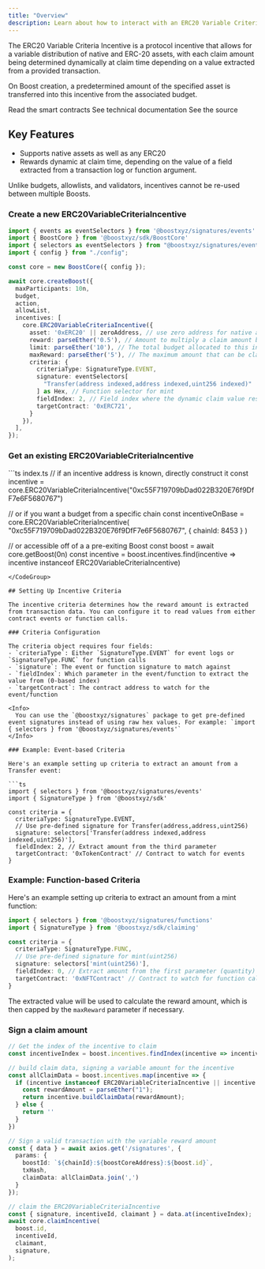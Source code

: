```yaml
---
title: "Overview"
description: Learn about how to interact with an ERC20 Variable Criteria Incentive using the SDK
---
```



The ERC20 Variable Criteria Incentive is a protocol incentive that allows for a variable distribution of native and ERC-20 assets, with each claim amount being determined dynamically at claim time depending on a value extracted from a provided transaction.

On Boost creation, a predetermined amount of the specified asset is transferred into this incentive from the associated budget.

<SDKDisclaimer />

<CardGroup cols={3}>
  <Card
    title="Smart Contract"
    icon="file-contract"
    href="https://github.com/boostxyz/boost-protocol/blob/main/packages/evm/contracts/incentives/ERC20VariableCriteriaIncentive.sol"
  >
      Read the smart contracts
  </Card>
  <Card
    title="Typedoc"
    icon="file-lines"
    href="https://sdk.boost.xyz/classes/ERC20VariableCriteriaIncentive.html"
  >
    See technical documentation
  </Card>
  <Card
    title="SDK Implementation"
    icon="file-code"
    href="https://github.com/boostxyz/boost-protocol/blob/main/packages/sdk/src/Incentives/ERC20VariableCriteriaIncentive.ts"
  >
    See the source
  </Card>
</CardGroup>

## Key Features

- Supports native assets as well as any ERC20
- Rewards dynamic at claim time, depending on the value of a field extracted from a transaction log or function argument.

<Info>
  Unlike budgets, allowlists, and validators, incentives cannot be re-used between multiple Boosts.
</Info>

### Create a new ERC20VariableCriteriaIncentive

<CodeGroup>

  ```ts index.ts
  import { events as eventSelectors } from '@boostxyz/signatures/events'
  import { BoostCore } from '@boostxyz/sdk/BoostCore'
  import { selectors as eventSelectors } from "@boostxyz/signatures/events";
  import { config } from "./config";

  const core = new BoostCore({ config });

  await core.createBoost({
    maxParticipants: 10n,
    budget,
    action,
    allowList,
    incentives: [
      core.ERC20VariableCriteriaIncentive({
        asset: '0xERC20' || zeroAddress, // use zero address for native assets
        reward: parseEther('0.5'), // Amount to multiply a claim amount by, if 0n or 1 ether, user will be transferred the whole amount asserted at claim time.
        limit: parseEther('10'), // The total budget allocated to this incentive
        maxReward: parseEther('5'), // The maximum amount that can be claimed at a time, if the amount extracted from the transaction given the criteria is more than this value, then the claim value will be this max reward value.
        criteria: {
          criteriaType: SignatureType.EVENT,
          signature: eventSelectors[
            "Transfer(address indexed,address indexed,uint256 indexed)"
          ] as Hex, // Function selector for mint
          fieldIndex: 2, // Field index where the dynamic claim value resides
          targetContract: '0xERC721',
        }
      }),
    ],
  });
  ```

  <Config />
</CodeGroup>

### Get an existing ERC20VariableCriteriaIncentive

<CodeGroup>
```ts index.ts
// if an incentive address is known, directly construct it
const incentive = core.ERC20VariableCriteriaIncentive("0xc55F719709bDad022B320E76f9DfF7e6F5680767")

// or if you want a budget from a specific chain
const incentiveOnBase = core.ERC20VariableCriteriaIncentive(
  "0xc55F719709bDad022B320E76f9DfF7e6F5680767",
  { chainId: 8453 }
)

// or accessible off of a a pre-exiting Boost
const boost = await core.getBoost(0n)
const incentive = boost.incentives.find(incentive => incentive instanceof ERC20VariableCriteriaIncentive)
```
</CodeGroup>

## Setting Up Incentive Criteria

The incentive criteria determines how the reward amount is extracted from transaction data. You can configure it to read values from either contract events or function calls.

### Criteria Configuration

The criteria object requires four fields:
- `criteriaType`: Either `SignatureType.EVENT` for event logs or `SignatureType.FUNC` for function calls
- `signature`: The event or function signature to match against
- `fieldIndex`: Which parameter in the event/function to extract the value from (0-based index)
- `targetContract`: The contract address to watch for the event/function

<Info>
  You can use the `@boostxyz/signatures` package to get pre-defined event signatures instead of using raw hex values. For example: `import { selectors } from '@boostxyz/signatures/events'`
</Info>

### Example: Event-based Criteria

Here's an example setting up criteria to extract an amount from a Transfer event:

```ts
import { selectors } from '@boostxyz/signatures/events'
import { SignatureType } from '@boostxyz/sdk'

const criteria = {
  criteriaType: SignatureType.EVENT,
  // Use pre-defined signature for Transfer(address,address,uint256)
  signature: selectors['Transfer(address indexed,address indexed,uint256)'],
  fieldIndex: 2, // Extract amount from the third parameter
  targetContract: '0xTokenContract' // Contract to watch for events
}
```

### Example: Function-based Criteria

Here's an example setting up criteria to extract an amount from a mint function:

```ts
import { selectors } from '@boostxyz/signatures/functions'
import { SignatureType } from '@boostxyz/sdk/claiming'

const criteria = {
  criteriaType: SignatureType.FUNC,
  // Use pre-defined signature for mint(uint256)
  signature: selectors['mint(uint256)'],
  fieldIndex: 0, // Extract amount from the first parameter (quantity)
  targetContract: '0xNFTContract' // Contract to watch for function calls
}
```

The extracted value will be used to calculate the reward amount, which is then capped by the `maxReward` parameter if necessary.

### Sign a claim amount

```ts
// Get the index of the incentive to claim
const incentiveIndex = boost.incentives.findIndex(incentive => incentive instanceof ERC20VariableCriteriaIncentive)

// build claim data, signing a variable amount for the incentive
const allClaimData = boost.incentives.map(incentive => {
  if (incentive instanceof ERC20VariableCriteriaIncentive || incentive instanceof ERC20VariableCriteriaIncentive) {
    const rewardAmount = parseEther("1");
    return incentive.buildClaimData(rewardAmount);
  } else {
    return ''
  }
})

// Sign a valid transaction with the variable reward amount
const { data } = await axios.get('/signatures', {
  params: {
    boostId: `${chainId}:${boostCoreAddress}:${boost.id}`,
    txHash,
    claimData: allClaimData.join(',')
  }
});

// claim the ERC20VariableCriteriaIncentive
const { signature, incentiveId, claimant } = data.at(incentiveIndex);
await core.claimIncentive(
  boost.id,
  incentiveId,
  claimant,
  signature,
);
```
